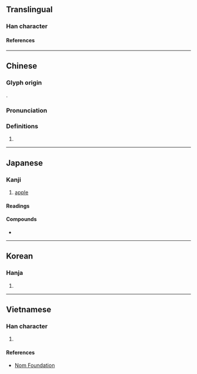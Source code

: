 {{character info}}
==Translingual==

===Han character===
{{Han char|rn=75|rad=木|as=13|sn=17|four=48927|canj=DOYB|ids=⿰木禽}}

====References====
{{Han ref|kx=0556.250|dkj=15657|dj=0946.020|hdz=21304.020|uh=6A8E}}

----

==Chinese==
{{zh-forms}}

===Glyph origin===
{{Han etym}}
{{Han compound|木|禽|ls=psc|c1=s|c2=p}}.

===Pronunciation===
{{zh-pron
|m=qín
|c=kam4
|h=pfs=khìm/kó/s:ngò
|mb=gěng
|mn=khîm/kh,tn,tc,yl,hc,mg:gò͘
|mn-t=kim5
|mc=y
|oc=y
|ma=
|cat=n
}}

===Definitions===
{{zh-hanzi}}

# {{zh-only|林檎}}

----

==Japanese==

===Kanji===
{{ja-kanji|grade=|rs=木13}}

# [[apple]]

====Readings====
{{ja-readings
|goon=ごん<ごん<ごむ
|kanon=きん<きん<きむ
|kanyoon=ご
}}

====Compounds====
* {{ja-r|林檎|りんご|[[apple]]}}

----

==Korean==

===Hanja===
{{ko-hanja|금}}

# {{rfdef|ko|sort=木13}}

----

==Vietnamese==

===Han character===
{{vi-readings|rs=木13|reading=cầm}}

# {{rfdef|vi|sort=木13}}

====References====
* [http://nomfoundation.org/common/nom_details.php?codepoint=6a8e Nom Foundation]